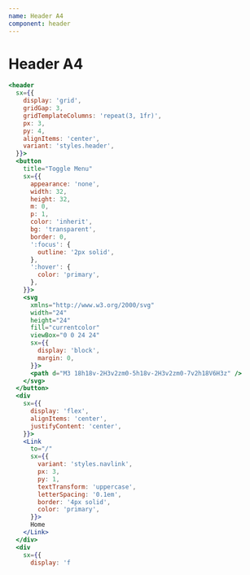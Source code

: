 ```yaml
---
name: Header A4
component: header
---
```


# Header A4

```jsx live
<header
  sx={{
    display: 'grid',
    gridGap: 3,
    gridTemplateColumns: 'repeat(3, 1fr)',
    px: 3,
    py: 4,
    alignItems: 'center',
    variant: 'styles.header',
  }}>
  <button
    title="Toggle Menu"
    sx={{
      appearance: 'none',
      width: 32,
      height: 32,
      m: 0,
      p: 1,
      color: 'inherit',
      bg: 'transparent',
      border: 0,
      ':focus': {
        outline: '2px solid',
      },
      ':hover': {
        color: 'primary',
      },
    }}>
    <svg
      xmlns="http://www.w3.org/2000/svg"
      width="24"
      height="24"
      fill="currentcolor"
      viewBox="0 0 24 24"
      sx={{
        display: 'block',
        margin: 0,
      }}>
      <path d="M3 18h18v-2H3v2zm0-5h18v-2H3v2zm0-7v2h18V6H3z" />
    </svg>
  </button>
  <div
    sx={{
      display: 'flex',
      alignItems: 'center',
      justifyContent: 'center',
    }}>
    <Link
      to="/"
      sx={{
        variant: 'styles.navlink',
        px: 3,
        py: 1,
        textTransform: 'uppercase',
        letterSpacing: '0.1em',
        border: '4px solid',
        color: 'primary',
      }}>
      Home
    </Link>
  </div>
  <div
    sx={{
      display: 'f